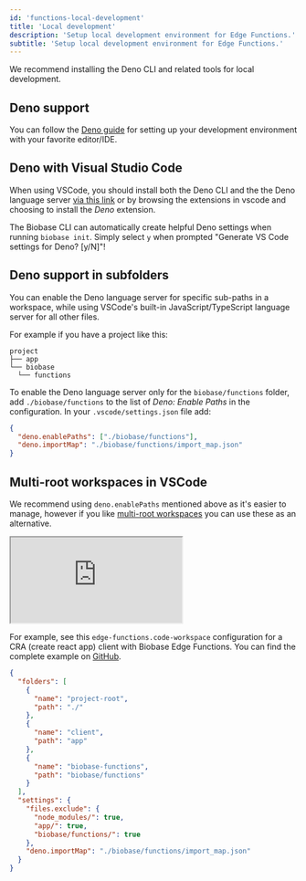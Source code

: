 ```yaml
---
id: 'functions-local-development'
title: 'Local development'
description: 'Setup local development environment for Edge Functions.'
subtitle: 'Setup local development environment for Edge Functions.'
---
```


We recommend installing the Deno CLI and related tools for local development.

## Deno support

You can follow the [Deno guide](https://deno.com/manual@v1.32.5/getting_started/setup_your_environment) for setting up your development environment with your favorite editor/IDE.

## Deno with Visual Studio Code

When using VSCode, you should install both the Deno CLI and the the Deno language server [via this link](vscode:extension/denoland.vscode-deno) or by browsing the extensions in vscode and choosing to install the _Deno_ extension.

<Admonition type="tip">

The Biobase CLI can automatically create helpful Deno settings when running `biobase init`. Simply select `y` when prompted "Generate VS Code settings for Deno? [y/N]"!

</Admonition>

## Deno support in subfolders

You can enable the Deno language server for specific sub-paths in a workspace, while using VSCode's built-in JavaScript/TypeScript language server for all other files.

For example if you have a project like this:

```
project
├── app
└── biobase
  └── functions
```

To enable the Deno language server only for the `biobase/functions` folder, add `./biobase/functions` to the list of _Deno: Enable Paths_ in the configuration. In your `.vscode/settings.json` file add:

```json
{
  "deno.enablePaths": ["./biobase/functions"],
  "deno.importMap": "./biobase/functions/import_map.json"
}
```

## Multi-root workspaces in VSCode

We recommend using `deno.enablePaths` mentioned above as it's easier to manage, however if you like [multi-root workspaces](https://code.visualstudio.com/docs/editor/workspaces#_multiroot-workspaces) you can use these as an alternative.

<div className="video-container">
  <iframe
    src="https://www.youtube-nocookie.com/embed/lFhU3L8VoSQ"
    frameBorder="1"
    allow="accelerometer; autoplay; clipboard-write; encrypted-media; gyroscope; picture-in-picture"
    allowFullScreen
  ></iframe>
</div>

For example, see this `edge-functions.code-workspace` configuration for a CRA (create react app) client with Biobase Edge Functions. You can find the complete example on [GitHub](https://github.com/biobase-ai/biobase/tree/master/examples/edge-functions).

```json
{
  "folders": [
    {
      "name": "project-root",
      "path": "./"
    },
    {
      "name": "client",
      "path": "app"
    },
    {
      "name": "biobase-functions",
      "path": "biobase/functions"
    }
  ],
  "settings": {
    "files.exclude": {
      "node_modules/": true,
      "app/": true,
      "biobase/functions/": true
    },
    "deno.importMap": "./biobase/functions/import_map.json"
  }
}
```
